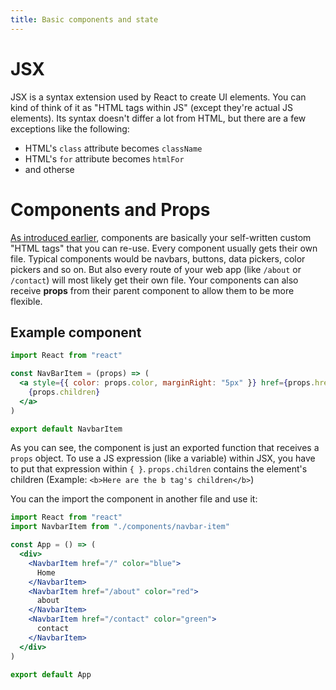 ```yaml
---
title: Basic components and state
---
```


# JSX

JSX is a syntax extension used by React to create UI elements. You can kind of think of it as
"HTML tags within JS" (except they're actual JS elements). Its syntax doesn't differ a lot from
HTML, but there are a few exceptions like the following:

- HTML's `class` attribute becomes `className`
- HTML's `for` attribute becomes `htmlFor`
- and otherse

# Components and Props

[As introduced earlier](concepts#components), components are basically your self-written
custom "HTML tags" that you can re-use.
Every component usually gets their own file.
Typical components would be navbars, buttons, data pickers, color pickers and so on.
But also every route of your web app (like `/about` or `/contact`) will most likely get their own
file. Your components can also receive **props** from their parent component to allow them to be
more flexible.

## Example component

```jsx title=navbar-item.js
import React from "react"

const NavBarItem = (props) => (
  <a style={{ color: props.color, marginRight: "5px" }} href={props.href}>
    {props.children}
  </a>
)

export default NavbarItem
```

As you can see, the component is just an exported function that receives a `props` object.
To use a JS expression (like a variable) within JSX, you have to put that expression within `{ }`.
`props.children` contains the element's children (Example: `<b>Here are the b tag's children</b>`)

You can the import the component in another file and use it:

```jsx title=App.js
import React from "react"
import NavbarItem from "./components/navbar-item"

const App = () => (
  <div>
    <NavbarItem href="/" color="blue">
      Home
    </NavbarItem>
    <NavbarItem href="/about" color="red">
      about
    </NavbarItem>
    <NavbarItem href="/contact" color="green">
      contact
    </NavbarItem>
  </div>
)

export default App
```

